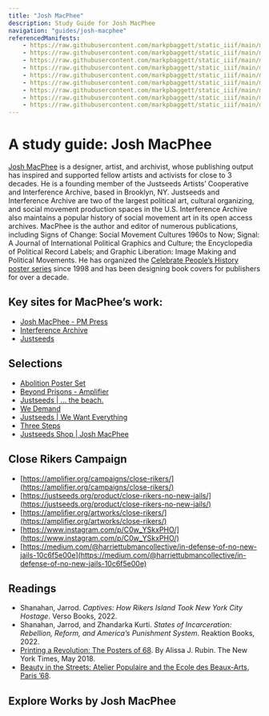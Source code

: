 ```yaml
---
title: "Josh MacPhee"
description: Study Guide for Josh MacPhee
navigation: "guides/josh-macphee"
referencedManifests:
    - https://raw.githubusercontent.com/markpbaggett/static_iiif/main/manifests/abolition_now/0003_thebeach.json
    - https://raw.githubusercontent.com/markpbaggett/static_iiif/main/manifests/abolition_now/0003_prisonsdontwork.json
    - https://raw.githubusercontent.com/markpbaggett/static_iiif/main/manifests/abolition_now/0003_kaboom.json
    - https://raw.githubusercontent.com/markpbaggett/static_iiif/main/manifests/abolition_now/0003_walterrodney.json
    - https://raw.githubusercontent.com/markpbaggett/static_iiif/main/manifests/abolition_now/0003_johnbrown.json
    - https://raw.githubusercontent.com/markpbaggett/static_iiif/main/manifests/abolition_now/0003_beyondprison.json
    - https://raw.githubusercontent.com/markpbaggett/static_iiif/main/manifests/abolition_now/0003_threeprinciples.json
    - https://raw.githubusercontent.com/markpbaggett/static_iiif/main/manifests/abolition_now/0003_educationcostsless.json
    - https://raw.githubusercontent.com/markpbaggett/static_iiif/main/manifests/abolition_now/0003_wedemand.json
---
```


# A study guide: Josh MacPhee

[Josh MacPhee](https://blog.pmpress.org/authors-artists-comrades/josh-macphee/) is a designer, artist, and archivist, whose publishing output has inspired and supported
fellow artists and activists for close to 3 decades. He is a founding member of the Justseeds Artists’
Cooperative and Interference Archive, based in Brooklyn, NY. Justseeds and Interference Archive are
two of the largest political art, cultural organizing, and social movement production spaces in the U.S.
Interference Archive also maintains a popular history of social movement art in its open access archives.
MacPhee is the author and editor of numerous publications, including Signs of Change: Social Movement
Cultures 1960s to Now; Signal: A Journal of International Political Graphics and Culture; the Encyclopedia
of Political Record Labels; and Graphic Liberation: Image Making and Political Movements. He has
organized the [Celebrate People’s History poster series](https://justseeds.org/project/cph/) since 1998 and has been
designing book covers for publishers for over a decade.

## Key sites for MacPhee’s work:

* [Josh MacPhee - PM Press](https://blog.pmpress.org/authors-artists-comrades/josh-macphee/)
* [Interference Archive](https://interferencearchive.org/)
* [Justseeds](https://justseeds.org/)

## Selections

* [Abolition Poster Set](https://amplifier.org/artworks/beyond-prisons/)
* [Beyond Prisons - Amplifier](https://amplifier.org/artworks/beyond-prisons/)
* [Justseeds | ... the beach.](https://justseeds.org/product/the-beach/)
* [We Demand](https://justseeds.org/product/we-demand/)
* [Justseeds | We Want Everything](https://justseeds.org/product/we-want-everything-2/)
* [Three Steps](https://justseeds.org/product/three-steps-5/)
* [Justseeds Shop | Josh MacPhee](https://justseeds.org/shop/?js-artist=josh-macphee)

## Close Rikers Campaign

* [https://amplifier.org/campaigns/close-rikers/](https://amplifier.org/campaigns/close-rikers/)
* [https://justseeds.org/product/close-rikers-no-new-jails/](https://justseeds.org/product/close-rikers-no-new-jails/)
* [https://amplifier.org/artworks/close-rikers/](https://amplifier.org/artworks/close-rikers/)
* [https://www.instagram.com/p/C0w_YSkxPHO/](https://www.instagram.com/p/C0w_YSkxPHO/)
* [https://medium.com/@harriettubmancollective/in-defense-of-no-new-jails-10c6f5e00e](https://medium.com/@harriettubmancollective/in-defense-of-no-new-jails-10c6f5e00e)

## Readings

* Shanahan, Jarrod. *Captives: How Rikers Island Took New York City Hostage*. Verso Books, 2022.
* Shanahan, Jarrod, and Zhandarka Kurti. *States of Incarceration: Rebellion, Reform, and America’s Punishment System*. Reaktion Books, 2022.
* [Printing a Revolution: The Posters of 68](https://www.nytimes.com/2018/05/04/arts/design/may-1968-paris.html). By Alissa J. Rubin. The New York Times, May 2018.
* [Beauty in the Streets: Atelier Populaire and the Ecole des Beaux-Arts, Paris ’68](https://aap68.yale.edu/beauty-streets-atelier-populaire-and-ecole-des-beaux-arts-paris-68-1).

## Explore Works by Josh MacPhee

<ReferencedItems />